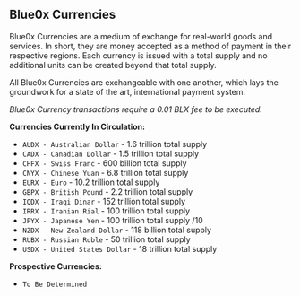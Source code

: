 ## **Blue0x Currencies**

Blue0x Currencies are a medium of exchange for real-world goods and services. In short, they are money accepted as a method of payment in their respective regions. Each currency is issued with a total supply and no additional units can be created beyond that total supply.

All Blue0x Currencies are exchangeable with one another, which lays the groundwork for a state of the art, international payment system.

_Blue0x Currency transactions require a 0.01 BLX fee to be executed._

**Currencies Currently In Circulation:**

- `AUDX - Australian Dollar` - 1.6 trillion total supply
- `CADX - Canadian Dollar` - 1.5 trillion total supply
- `CHFX - Swiss Franc` - 600 billion total supply
- `CNYX - Chinese Yuan` - 6.8 trillion total supply
- `EURX - Euro` - 10.2 trillion total supply
- `GBPX - British Pound` - 2.2 trillion total supply
- `IQDX - Iraqi Dinar` - 152 trillion total supply
- `IRRX - Iranian Rial` - 100 trillion total supply
- `JPYX - Japanese Yen` - 100 trillion total supply /10
- `NZDX - New Zealand Dollar` - 118 billion total supply
- `RUBX - Russian Ruble` - 50 trillion total supply
- `USDX - United States Dollar` - 18 trillion total supply

**Prospective Currencies:**

- `To Be Determined`
